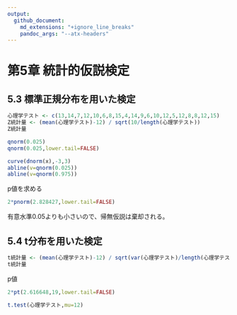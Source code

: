 ```yaml
---
output:
  github_document:
    md_extensions: "+ignore_line_breaks"
    pandoc_args: "--atx-headers"
---
```


# 第5章 統計的仮説検定

## 5.3 標準正規分布を用いた検定

```r
心理学テスト <- c(13,14,7,12,10,6,8,15,4,14,9,6,10,12,5,12,8,8,12,15)
Z統計量 <- (mean(心理学テスト)-12) / sqrt(10/length(心理学テスト))
Z統計量
```

```r
qnorm(0.025)
qnorm(0.025,lower.tail=FALSE)
```

```r
curve(dnorm(x),-3,3)
abline(v=qnorm(0.025))
abline(v=qnorm(0.975))
```

p値を求める

```r
2*pnorm(2.828427,lower.tail=FALSE)
```

有意水準0.05よりも小さいので、帰無仮説は棄却される。

## 5.4 t分布を用いた検定

```r
t統計量 <- (mean(心理学テスト)-12) / sqrt(var(心理学テスト)/length(心理学テスト))
t統計量
```

p値

```r
2*pt(2.616648,19,lower.tail=FALSE)
```

```r
t.test(心理学テスト,mu=12)
```
